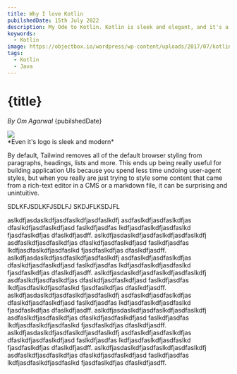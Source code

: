 ```yaml
---
title: Why I love Kotlin
pubilshedDate: 15th July 2022
description: My Ode to Kotlin. Kotlin is sleek and elegant, and it's a joy to use.
keywords:
  - Kotlin
image: https://objectbox.io/wordpress/wp-content/uploads/2017/07/kotlin-white-1560x660.png
tags:
  - Kotlin
  - Java
---
```



<Meta title={title} keywords={keywords} />

# {title}

_By Om Agarwal_ {pubilshedDate}

<Badges badges={tags} />

<img src={image} />
<figcaption>*Even it's logo is sleek and modern*</figcaption>

By default, Tailwind removes all of the default browser styling from paragraphs, headings, lists and more. This ends up being really useful for building application UIs because you spend less time undoing user-agent styles, but when you really are just trying to style some content that came from a rich-text editor in a CMS or a markdown file, it can be surprising and unintuitive.

SDLKFJSDLKFJSDLFJ
SKDJFLKSDJFL

aslkdfjasdaslkdfjasdfaslkdfjasdfaslkdfj asdfaslkdfjasdfaslkdfjas dfaslkdfjasdfaslkdfjasd faslkdfjasdfas lkdfjasdfaslkdfjasdfaslkd fjasdfaslkdfjas dfaslkdfjasdff.
aslkdfjasdaslkdfjasdfaslkdfjasdfaslkdfj asdfaslkdfjasdfaslkdfjas dfaslkdfjasdfaslkdfjasd faslkdfjasdfas lkdfjasdfaslkdfjasdfaslkd fjasdfaslkdfjas dfaslkdfjasdff.
aslkdfjasdaslkdfjasdfaslkdfjasdfaslkdfj asdfaslkdfjasdfaslkdfjas dfaslkdfjasdfaslkdfjasd faslkdfjasdfas lkdfjasdfaslkdfjasdfaslkd fjasdfaslkdfjas dfaslkdfjasdff.
aslkdfjasdaslkdfjasdfaslkdfjasdfaslkdfj asdfaslkdfjasdfaslkdfjas dfaslkdfjasdfaslkdfjasd faslkdfjasdfas lkdfjasdfaslkdfjasdfaslkd fjasdfaslkdfjas dfaslkdfjasdff.
aslkdfjasdaslkdfjasdfaslkdfjasdfaslkdfj asdfaslkdfjasdfaslkdfjas dfaslkdfjasdfaslkdfjasd faslkdfjasdfas lkdfjasdfaslkdfjasdfaslkd fjasdfaslkdfjas dfaslkdfjasdff.
aslkdfjasdaslkdfjasdfaslkdfjasdfaslkdfj asdfaslkdfjasdfaslkdfjas dfaslkdfjasdfaslkdfjasd faslkdfjasdfas lkdfjasdfaslkdfjasdfaslkd fjasdfaslkdfjas dfaslkdfjasdff.
aslkdfjasdaslkdfjasdfaslkdfjasdfaslkdfj asdfaslkdfjasdfaslkdfjas dfaslkdfjasdfaslkdfjasd faslkdfjasdfas lkdfjasdfaslkdfjasdfaslkd fjasdfaslkdfjas dfaslkdfjasdff.
aslkdfjasdaslkdfjasdfaslkdfjasdfaslkdfj asdfaslkdfjasdfaslkdfjas dfaslkdfjasdfaslkdfjasd faslkdfjasdfas lkdfjasdfaslkdfjasdfaslkd fjasdfaslkdfjas dfaslkdfjasdff.
